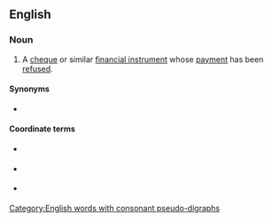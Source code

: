 ==English==

===Noun===
{{en-noun|head=[[dishonoured]] [[bill]]}}

# {{lb|en|British}} A [[cheque]] or similar [[financial instrument]] whose [[payment]] has been [[refused]].

====Synonyms====
* {{l|en|bounced check}} {{qualifier|US}}

====Coordinate terms====
* {{l|en|bad check}} {{qualifier|US}}
* {{l|en|hot check}} {{qualifier|US}}
* {{l|en|rubber check}} {{qualifier|US}}

[[Category:English words with consonant pseudo-digraphs]]